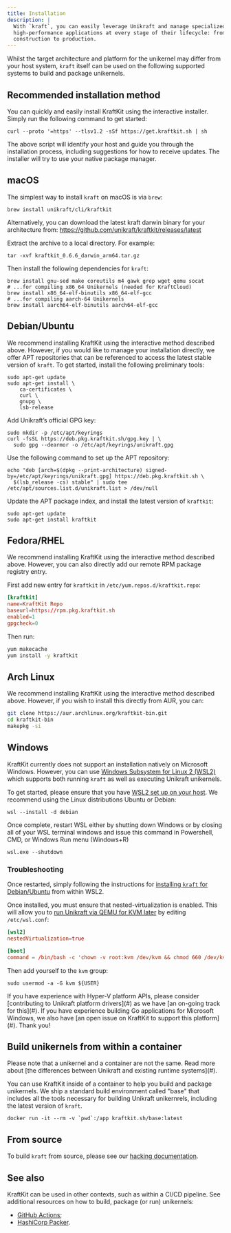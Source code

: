 ```yaml
---
title: Installation
description: |
  With `kraft`, you can easily leverage Unikraft and manage specialized, 
  high-performance applications at every stage of their lifecycle: from 
  construction to production.
---
```


Whilst the target architecture and platform for the unikernel may differ from
your host system, `kraft` itself can be used on the following supported systems
to build and package unikernels.


## Recommended installation method

You can quickly and easily install KraftKit using the interactive installer.
Simply run the following command to get started: 

```console
curl --proto '=https' --tlsv1.2 -sSf https://get.kraftkit.sh | sh
```

The above script will identify your host and guide you through the
installation process, including suggestions for how to receive updates.  The
installer will try to use your native package manager.


## macOS

The simplest way to install `kraft` on macOS is via `brew`:

```console
brew install unikraft/cli/kraftkit
```

Alternatively, you can download the latest kraft darwin binary for your architecture from:
https://github.com/unikraft/kraftkit/releases/latest

Extract the archive to a local directory. For example:

```console
tar -xvf kraftkit_0.6.6_darwin_arm64.tar.gz
```

Then install the following dependencies for `kraft`:

```console
brew install gnu-sed make coreutils m4 gawk grep wget qemu socat
# ...for compiling x86_64 Unikernels (needed for KraftCloud)
brew install x86_64-elf-binutils x86_64-elf-gcc
# ...for compiling aarch-64 Unikernels
brew install aarch64-elf-binutils aarch64-elf-gcc
```

## Debian/Ubuntu

We recommend installing KraftKit using the interactive method described above.
However, if you would like to manage your installation directly, we offer APT
repositories that can be referenced to access the latest stable version of
`kraft`.  To get started, install the following preliminary tools:

```console
sudo apt-get update
sudo apt-get install \
    ca-certificates \
    curl \
    gnupg \
    lsb-release
```

Add Unikraft’s official GPG key:

```console
sudo mkdir -p /etc/apt/keyrings
curl -fsSL https://deb.pkg.kraftkit.sh/gpg.key | \
  sudo gpg --dearmor -o /etc/apt/keyrings/unikraft.gpg
```

Use the following command to set up the APT repository:

```console
echo "deb [arch=$(dpkg --print-architecture) signed-by=/etc/apt/keyrings/unikraft.gpg] https://deb.pkg.kraftkit.sh \
  $(lsb_release -cs) stable" | sudo tee /etc/apt/sources.list.d/unikraft.list > /dev/null
```

Update the APT package index, and install the latest version of `kraftkit`:

```console
sudo apt-get update
sudo apt-get install kraftkit
```


## Fedora/RHEL

We recommend installing KraftKit using the interactive method described above.
However, you can also directly add our remote RPM package registry entry.

First add new entry for `kraftkit` in `/etc/yum.repos.d/kraftkit.repo`:

```toml
[kraftkit]
name=KraftKit Repo
baseurl=https://rpm.pkg.kraftkit.sh
enabled=1
gpgcheck=0
```

Then run:
```bash
yum makecache
yum install -y kraftkit
```


## Arch Linux

We recommend installing KraftKit using the interactive method described above.
However, if you wish to install this directly from AUR, you can:

```bash
git clone https://aur.archlinux.org/kraftkit-bin.git
cd kraftkit-bin
makepkg -si
```


## Windows

KraftKit currently does not support an installation natively on Microsoft Windows.
However, you can use [Windows Subsystem for Linux 2 (WSL2)](https://learn.microsoft.com/en-us/windows/wsl/about) which supports both running `kraft` as well as executing Unikraft unikernels.

To get started, please ensure that you have [WSL2 set up on your host](https://learn.microsoft.com/en-us/windows/wsl/install).
We recommend using the Linux distributions Ubuntu or Debian:

```console
wsl --install -d debian
```

Once complete, restart WSL either by shutting down Windows or by closing all of
your WSL terminal windows and issue this command in Powershell, CMD, or Windows
Run menu (Windows+R)

```console
wsl.exe --shutdown
```

### Troubleshooting

Once restarted, simply following the instructions for [installing `kraft`
for Debian/Ubuntu](#debianubuntu) from within WSL2.

Once installed, you must ensure that nested-virtualization is enabled.  This
will allow you to [run Unikraft via QEMU for KVM later](#) by editing
`/etc/wsl.conf`:

```toml
[wsl2]
nestedVirtualization=true

[boot]
command = /bin/bash -c 'chown -v root:kvm /dev/kvm && chmod 660 /dev/kvm'
```

Then add yourself to the `kvm` group:

```console
sudo usermod -a -G kvm ${USER}
```

<Info colorScheme='purple'>
If you have experience with Hyper-V platform APIs, please consider
[contributing to Unikraft platform drivers](#) as we have [an on-going track for
this](#).  If you have experience building Go applications for Microsoft
Windows, we also have [an open issue on KraftKit to support this platform](#).
Thank you!
</Info>


## Build unikernels from within a container

<Warning>
Please note that a unikernel and a container are not the same.  Read more
about [the differences between Unikraft and existing runtime systems](#).
</Warning>

You can use KraftKit inside of a container to help you build and package
unikernels.  We ship a standard build environment called "base" that includes
all the tools necessary for building Unikraft unikernrels, including the latest
version of `kraft`.


```console
docker run -it --rm -v `pwd`:/app kraftkit.sh/base:latest
```


## From source

To build `kraft` from source, please see our [hacking documentation](#).


## See also

KraftKit can be used in other contexts, such as within a CI/CD pipeline.  See
additional resources on how to build, package (or run) unikernels:

* [GitHub Actions](/docs/getting-started/integrations/github-actions);
* [HashiCorp Packer](/docs/getting-started/integrations/hcp-packer).
